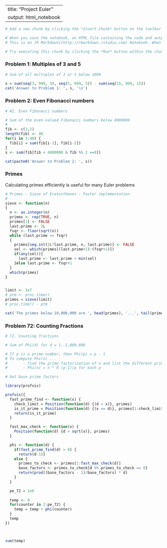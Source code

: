
---
title: "Project Euler"
output: html_notebook
---


```r

# Add a new chunk by clicking the *Insert Chunk* button on the toolbar or by pressing *Ctrl+Alt+I*.

# When you save the notebook, an HTML file containing the code and output will be saved alongside it (click the *Preview* button or press *Ctrl+Shift+K* to preview the HTML file).
# This is an [R Markdown](http://rmarkdown.rstudio.com) Notebook. When you execute code within the notebook, the results appear beneath the code. 

# Try executing this chunk by clicking the *Run* button within the chunk or by placing your cursor inside it and pressing *Ctrl+Shift+Enter*

```

### Problem 1: Multiples of 3 and 5


```r
# Sum of all multiples of 3 or 5 below 1000

s = sum(seq(3, 999, 3), seq(5, 999, 5)) - sum(seq(15, 999, 15))
cat('Answer to Problem 1: ', s, '\n')

```
### Problem 2: Even Fibonacci numbers

```r
# #2. Even Fibonacci numbers

# Sum of the even-valued Fibonacci numbers below 4000000
#
fib <- c(1,2)
length(fib) <- 40
for(i in 3:40) {
  fib[i] = sum(fib[i-1], fib[i-2])
}
s <- sum(fib[fib < 4000000 & fib %% 2 ==0])

cat(paste0('Answer to Problem 2: ', s))


```


### Primes

Calculating primes efficiently is useful for many Euler problems

```r
# Primes - Sieve of Eratosthenes - Faster implementation
#
sieve <- function(n)
{
  n <- as.integer(n)
  primes <- rep(TRUE, n)
  primes[1] <- FALSE
  last.prime <- 2L
  fsqr <- floor(sqrt(n))
  while (last.prime <= fsqr)
  {
    primes[seq.int(2L*last.prime, n, last.prime)] <- FALSE
    sel <- which(primes[(last.prime+1):(fsqr+1)])
    if(any(sel)){
      last.prime <- last.prime + min(sel)
    }else last.prime <- fsqr+1
  }
  which(primes)
}


limit <- 1e7
# ptm <- proc.time()
primes = sieve(limit)
# proc.time() - ptm

cat('The primes below 10,000,000 are ', head(primes), '...', tail(primes), '.\n')

```

### Problem 72: Counting Fractions

```r
# 72. Counting fractions

# Sum of Phi(d) for d = 1..1,000,000

# If p is a prime number, then Phi(p) = p - 1
# To compute Phi(n) ... 
#       - find the prime factorization of n and list the different primes p
#       - Phi(n) = n * Π (p-1)/p for each p

# Get base prime factors

library(profvis)

profvis({
  fast_prime_find <- function(x) {
    check_limit = Position(function(d) {(d > x)}, primes)
    is_it_prime = Position(function(d) {(x == d)}, primes[1:check_limit], nomatch = -1)
    return(is_it_prime)
  }

  fast_max_check <- function(x) {
    Position(function(d) {d > sqrt(x)}, primes)
  }

  phi <- function(d) {
    if(fast_prime_find(d) > 0) {
      return(d-1)}
    else {
      primes_to_check <- primes[1:fast_max_check(d)]
      base_factors <- primes_to_check[d %% primes_to_check == 0]
      return(prod((base_factors - 1)/base_factors) * d)
    }
  }

  pe_72 = 1e6
  
  temp <- 0
  for(counter in 2:pe_72) {
    temp = temp + phi(counter)
  }
  temp
})



sum(temp)
```
